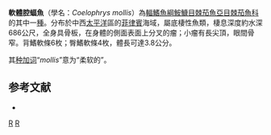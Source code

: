 {{Speciesbox
| image = FMIB 41253 Coelophrys mollis From the type.jpeg
| image_caption = 軟體腔蝠魚
| status = NE
| status_system = IUCN3.1
| genus = Coelophrys
| species = mollis
| authority = Smith & Radcliffe, 1912
| synonyms = 
}}

'''軟體腔蝠魚'''（學名：''Coelophrys mollis''）為[[輻鰭魚綱|輻鰭魚綱]][[鮟鱇目|鮟鱇目]][[棘茄魚亞目|棘茄魚亞目]][[棘茄魚科|棘茄魚科]]的其中一[[種|種]]。分布於中西[[太平洋|太平洋]]區的[[菲律賓|菲律賓]]海域，屬底棲性魚類，棲息深度約水深686公尺，全身具骨板，在身體的側面表面上分叉的瘤；小瘤有長尖頂，眼間骨窄。背鰭軟條6枚；臀鰭軟條4枚，體長可達3.8公分。

其[[种加词|种加词]]“''mollis ''”意为“柔软的”。

==参考文献==
*{{FishBase_species|genus=Coelophrys|species=mollis|year=2011|month=12}}

{{Taxonbar|from=Q2702440}}

[[Category:腔蝠魚屬|R]]
[[Category:1912年描述的鱼类|R]]